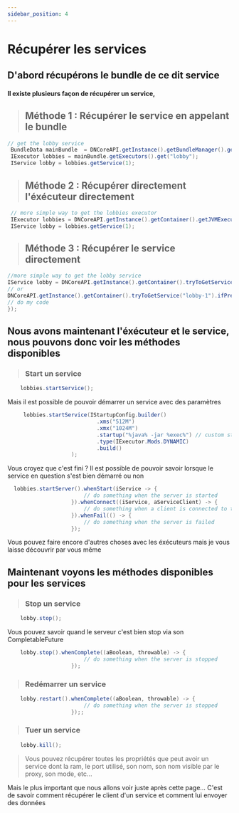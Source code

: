 ```yaml
---
sidebar_position: 4
---
```

# Récupérer les services

## D'abord récupérons le bundle de ce dit service

#### Il existe plusieurs façon de récupérer un service,

> ## Méthode 1 : Récupérer le service en appelant le bundle
```java
// get the lobby service
 BundleData mainBundle  = DNCoreAPI.getInstance().getBundleManager().getBundleData("main");
 IExecutor lobbies = mainBundle.getExecutors().get("lobby");
 IService lobby = lobbies.getService(1);
```

> ## Méthode 2 : Récupérer directement l'éxécuteur directement
```java
 // more simple way to get the lobbies executor
 IExecutor lobbies = DNCoreAPI.getInstance().getContainer().getJVMExecutor("lobby", "main");
 IService lobby = lobbies.getService(1);
```

> ## Méthode 3 : Récupérer le service directement
```java
//more simple way to get the lobby service
IService lobby = DNCoreAPI.getInstance().getContainer().tryToGetService("main/lobby-1").orElse(null);
// or
DNCoreAPI.getInstance().getContainer().tryToGetService("lobby-1").ifPresent(lobby -> {
// do my code
});
```

## Nous avons maintenant l'éxécuteur et le service, nous pouvons donc voir les méthodes disponibles

> ### Start un service
```java
    lobbies.startService();
```
Mais il est possible de pouvoir démarrer un service avec des paramètres
```java
     lobbies.startService(IStartupConfig.builder()
                            .xms("512M")
                            .xmx("1024M")
                            .startup("%java% -jar %exec%") // custom startup
                            .type(IExecutor.Mods.DYNAMIC)
                            .build()
                    );
```
Vous croyez que c'est fini ?
Il est possible de pouvoir savoir lorsque le service en question s'est bien démarré ou non
```java
  lobbies.startServer().whenStart(iService -> {
                        // do something when the server is started
                    }).whenConnect((iService, aServiceClient) -> {
                        // do something when a client is connected to the server
                    }).whenFail(() -> {
                        // do something when the server is failed
                    });
```

Vous pouvez faire encore d'autres choses avec les éxécuteurs mais je vous laisse découvrir par vous même

## Maintenant voyons les méthodes disponibles pour les services

> ### Stop un service
```java
    lobby.stop();
```
Vous pouvez savoir quand le serveur c'est bien stop via son CompletableFuture
```java
    lobby.stop().whenComplete((aBoolean, throwable) -> {
                        // do something when the server is stopped
                    });
```

> ### Redémarrer un service
```java
    lobby.restart().whenComplete((aBoolean, throwable) -> {
                        // do something when the server is stopped
                    });;
```

> ### Tuer un service
```java
    lobby.kill();
```

> Vous pouvez récupérer toutes les propriétés que peut avoir un service dont la ram, le port utilisé, son nom, son nom visible par le proxy, son mode, etc...

Mais le plus important que nous allons voir juste après cette page... C'est de savoir comment récupérer le client d'un service et comment lui envoyer des données








